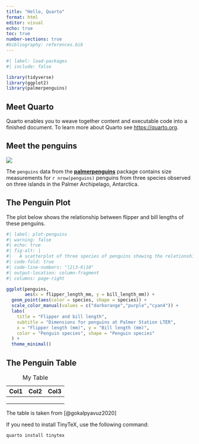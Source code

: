 ```yaml
---
title: "Hello, Quarto"
format: html
editor: visual
echo: true
toc: true
number-sections: true
#bibliography: references.bib
---
```


```r
#| label: load-packages
#| include: false

library(tidyverse)
library(ggplot2)
library(palmerpenguins)
```

## Meet Quarto

Quarto enables you to weave together content and executable code into a finished document. To learn more about Quarto see <https://quarto.org>.

## Meet the penguins

![](https://raw.githubusercontent.com/quarto-dev/quarto-web/main/docs/get-started/hello/rstudio/lter_penguins.png)

The `penguins` data from the [**palmerpenguins**](https://allisonhorst.github.io/palmerpenguins "palmerpenguins R package") package contains size measurements for `r nrow(penguins)` penguins from three species observed on three islands in the Palmer Archipelago, Antarctica.

## The Penguin Plot

The plot below shows the relationship between flipper and bill lengths of these penguins.

```r
#| label: plot-penguins
#| warning: false
#| echo: true
#| fig-alt: |
#|   A scatterplot of three species of penguins showing the relationship between
#| code-fold: true
#| code-line-numbers: "|2|3-6|10"
#| output-location: column-fragment
#| columns: page-right

ggplot(penguins, 
       aes(x = flipper_length_mm, y = bill_length_mm)) +
  geom_point(aes(color = species, shape = species)) +
  scale_color_manual(values = c("darkorange","purple","cyan4")) +
  labs(
    title = "Flipper and bill length",
    subtitle = "Dimensions for penguins at Palmer Station LTER",
    x = "Flipper length (mm)", y = "Bill length (mm)",
    color = "Penguin species", shape = "Penguin species"
  ) +
  theme_minimal()
```

## The Penguin Table

| Col1 | Col2 | Col3 |
|------|------|------|
|      |      |      |
|      |      |      |
|      |      |      |

: My Table

The table is taken from [@gokalpyavuz2020]

If you need to install TinyTeX, use the following command:

``` terminal
quarto install tinytex
```
